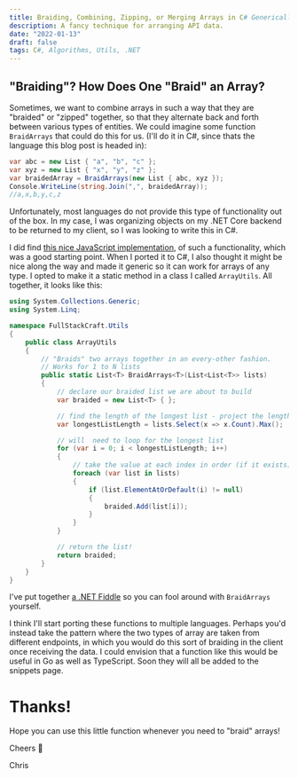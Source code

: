 ```yaml
---
title: Braiding, Combining, Zipping, or Merging Arrays in C# Generically
description: A fancy technique for arranging API data.
date: "2022-01-13"
draft: false
tags: C#, Algorithms, Utils, .NET
---
```



## "Braiding"? How Does One "Braid" an Array?

Sometimes, we want to combine arrays in such a way that they are "braided" or "zipped" together, so that they alternate back and forth between various types of entities. We could imagine some function `BraidArrays` that could do this for us. (I'll do it in C#, since thats the language this blog post is headed in):

```csharp
var abc = new List { "a", "b", "c" };
var xyz = new List { "x", "y", "z" };
var braidedArray = BraidArrays(new List { abc, xyz });
Console.WriteLine(string.Join(",", braidedArray));
//a,x,b,y,c,z
```

Unfortunately, most languages do not provide this type of functionality out of the box. In my case, I was organizing objects on my .NET Core backend to be returned to my client, so I was looking to write this in C#.

I did find [this nice JavaScript implementation](https://stackoverflow.com/a/57748845/2805387), of such a functionality, which was a good starting point. When I ported it to C#, I also thought it might be nice along the way and made it generic so it can work for arrays of any type. I opted to make it a static method in a class I called `ArrayUtils`. All together, it looks like this:

```csharp
using System.Collections.Generic;
using System.Linq;

namespace FullStackCraft.Utils
{
    public class ArrayUtils
    {
        // "Braids" two arrays together in an every-other fashion. 
        // Works for 1 to N lists
        public static List<T> BraidArrays<T>(List<List<T>> lists)
        {
            // declare our braided list we are about to build
            var braided = new List<T> { };

            // find the length of the longest list - project the length then call Max() to find it
            var longestListLength = lists.Select(x => x.Count).Max();

            // will  need to loop for the longest list
            for (var i = 0; i < longestListLength; i++)
            {
                // take the value at each index in order (if it exists)
                foreach (var list in lists)
                {
                    if (list.ElementAtOrDefault(i) != null)
                    {
                        braided.Add(list[i]);
                    }
                }
            }

            // return the list!
            return braided;
        }
    }
}
```

I've put together [a .NET Fiddle](https://dotnetfiddle.net/Aq2CSg) so you can fool around with `BraidArrays` yourself.

I think I'll start porting these functions to multiple languages. Perhaps you'd instead take the pattern where the two types of array are taken from different endpoints, in which you would do this sort of braiding in the client once receiving the data. I could envision that a function like this would be useful in Go as well as TypeScript. Soon they will all be added to the <Link to="/snippets">snippets page</Link>. 

# Thanks!

Hope you can use this little function whenever you need to "braid" arrays!

Cheers 🍺

Chris